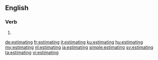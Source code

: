 ==English==

===Verb===
{{head|en|present participle}}

# {{present participle of|estimate|lang=en}}

[[de:estimating]]
[[fr:estimating]]
[[it:estimating]]
[[ku:estimating]]
[[hu:estimating]]
[[my:estimating]]
[[nl:estimating]]
[[ja:estimating]]
[[simple:estimating]]
[[sv:estimating]]
[[ta:estimating]]
[[vi:estimating]]